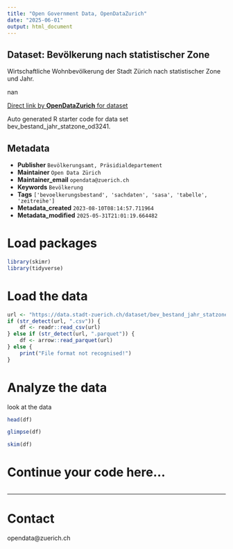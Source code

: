 ```yaml
---
title: "Open Government Data, OpenDataZurich"
date: "2025-06-01"
output: html_document
---
```


## Dataset: Bevölkerung nach statistischer Zone


Wirtschaftliche Wohnbevölkerung der Stadt Zürich nach statistischer Zone und Jahr.


nan

[Direct link by **OpenDataZurich** for dataset](https://data.stadt-zuerich.ch/dataset/bev_bestand_jahr_statzone_od3241)

Auto generated R starter code for data set bev_bestand_jahr_statzone_od3241.

## Metadata

- **Publisher** `Bevölkerungsamt, Präsidialdepartement`
- **Maintainer** `Open Data Zürich`
- **Maintainer_email** `opendata@zuerich.ch`
- **Keywords** `Bevölk­erung`
- **Tags** `['bevoelkerungsbestand', 'sachdaten', 'sasa', 'tabelle', 'zeitreihe']`
- **Metadata_created** `2023-08-10T08:14:57.711964`
- **Metadata_modified** `2025-05-31T21:01:19.664482`


# Load packages

```r
library(skimr)
library(tidyverse)
```

# Load the data

```r
url <- "https://data.stadt-zuerich.ch/dataset/bev_bestand_jahr_statzone_od3241/download/BEV324OD3241.csv"
if (str_detect(url, ".csv")) {
    df <- readr::read_csv(url)
} else if (str_detect(url, ".parquet")) {
    df <- arrow::read_parquet(url)
} else {
    print("File format not recognised!")
}
```

# Analyze the data

look at the data
```r
head(df)
```

```r
glimpse(df)
```

```r
skim(df)
```

# Continue your code here...

```r

```

------------------------------------------------------------------------

# Contact

opendata@zuerich.ch
